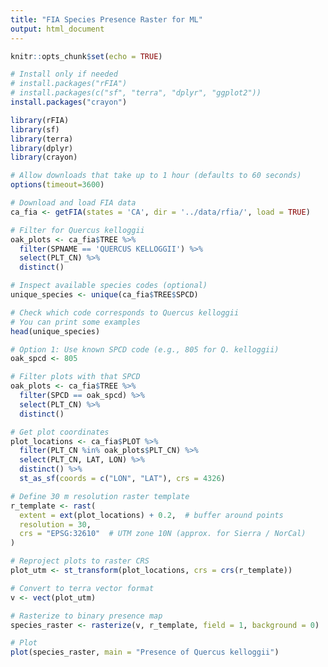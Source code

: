 ```yaml
---
title: "FIA Species Presence Raster for ML"
output: html_document
---
```


```r
knitr::opts_chunk$set(echo = TRUE)

# Install only if needed
# install.packages("rFIA")
# install.packages(c("sf", "terra", "dplyr", "ggplot2"))
install.packages("crayon")

library(rFIA)
library(sf)
library(terra)
library(dplyr)
library(crayon)
```

```r

# Allow downloads that take up to 1 hour (defaults to 60 seconds)
options(timeout=3600)

# Download and load FIA data
ca_fia <- getFIA(states = 'CA', dir = '../data/rfia/', load = TRUE)

```


```r

# Filter for Quercus kelloggii
oak_plots <- ca_fia$TREE %>%
  filter(SPNAME == 'QUERCUS KELLOGGII') %>%
  select(PLT_CN) %>%
  distinct()

# Inspect available species codes (optional)
unique_species <- unique(ca_fia$TREE$SPCD)

# Check which code corresponds to Quercus kelloggii
# You can print some examples
head(unique_species)

# Option 1: Use known SPCD code (e.g., 805 for Q. kelloggii)
oak_spcd <- 805

# Filter plots with that SPCD
oak_plots <- ca_fia$TREE %>%
  filter(SPCD == oak_spcd) %>%
  select(PLT_CN) %>%
  distinct()

```


```r
# Get plot coordinates
plot_locations <- ca_fia$PLOT %>%
  filter(PLT_CN %in% oak_plots$PLT_CN) %>%
  select(PLT_CN, LAT, LON) %>%
  distinct() %>%
  st_as_sf(coords = c("LON", "LAT"), crs = 4326)

```


```r
# Define 30 m resolution raster template
r_template <- rast(
  extent = ext(plot_locations) + 0.2,  # buffer around points
  resolution = 30,
  crs = "EPSG:32610"  # UTM zone 10N (approx. for Sierra / NorCal)
)

# Reproject plots to raster CRS
plot_utm <- st_transform(plot_locations, crs = crs(r_template))

# Convert to terra vector format
v <- vect(plot_utm)

# Rasterize to binary presence map
species_raster <- rasterize(v, r_template, field = 1, background = 0)

# Plot
plot(species_raster, main = "Presence of Quercus kelloggii")

```